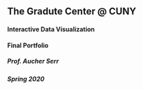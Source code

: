 ## The Gradute Center @ CUNY
#### Interactive Data Visualization
#### Final Portfolio 
##### Prof. Aucher Serr
##### Spring 2020

